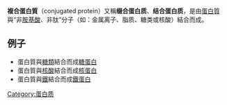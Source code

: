 '''複合蛋白質'''（conjugated protein）又稱'''缀合蛋白质'''、'''结合蛋白质'''，是由[[蛋白質|蛋白質]]與“非[[胺基酸|胺基酸]]、非肽”分子（如：金属离子、脂质、糖类或核酸）結合而成。

==例子==
*蛋白質與[[糖類|糖類]]結合而成[[糖蛋白|糖蛋白]]
*蛋白質與[[核酸|核酸]]結合而成[[核蛋白|核蛋白]]
*蛋白質與[[鐵|鐵]]結合而成[[鐵蛋白|鐵蛋白]]

{{biochem-stub}}

[[Category:蛋白质|Category:蛋白质]]